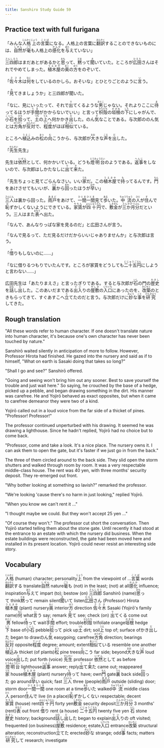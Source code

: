 ```yaml
---
title: Sanshiro Study Guide 59
---
```


## Practice text with full furigana

<p>
「みんな<ruby><rb>人格</rb><rt>じんかく</rt></ruby><ruby><rb>上</rb><rt>じょう</rt></ruby>の<ruby><rb>言葉</rb><rt>ことば</rt></ruby>になる。人格上の言葉に<ruby><rb>翻訳</rb><rt>ほんやく</rt></ruby>することのできないものには、<ruby><rb>自然</rb><rt>しぜん</rt></ruby>が<ruby><rb>毫</rb><rt>ごう</rt></ruby>も人格上の<ruby><rb>感化</rb><rt>かんか</rt></ruby>を<ruby><rb>与</rb><rt>あた</rt></ruby>えていない」
</p>

<p>
<ruby><rb>三四郎</rb><rt>さんしろう</rt></ruby>はまだあとがあるかと<ruby><rb>思</rb><rt>おも</rt></ruby>って、<ruby><rb>黙</rb><rt>だま</rt></ruby>って<ruby><rb>聞</rb><rt>き</rt></ruby>いていた。ところが<ruby><rb>広田</rb><rt>ひろた</rt></ruby>さんはそれでやめてしまった。<ruby><rb>植木屋</rb><rt>うえきや</rt></ruby>の<ruby><rb>奥</rb><rt>おく</rt></ruby>の<ruby><rb>方</rb><rt>ほう</rt></ruby>をのぞいて、
</p>

<p>
「<ruby><rb>佐々木</rb><rt>ささき</rt></ruby>は<ruby><rb>何</rb><rt>なに</rt></ruby>をしているのかしら。おそいな」とひとりごとのように<ruby><rb>言</rb><rt>い</rt></ruby>う。
</p>

<p>
「<ruby><rb>見</rb><rt>み</rt></ruby>てきましょうか」と三四郎が聞いた。
</p>

<p>
「なに、見にいったって、それで<ruby><rb>出</rb><rt>で</rt></ruby>てくるような<ruby><rb>男</rb><rt>おとこ</rt></ruby>じゃない。それよりここに<ruby><rb>待</rb><rt>ま</rt></ruby>ってるほうが<ruby><rb>手間</rb><rt>てま</rt></ruby>がかからないでいい」と言って<ruby><rb>枳殻</rb><rt>からたち</rt></ruby>の<ruby><rb>垣根</rb><rt>かきね</rt></ruby>の<ruby><rb>下</rb><rt>した</rt></ruby>にしゃがんで、<ruby><rb>小石</rb><rt>こいし</rt></ruby>を<ruby><rb>拾</rb><rt>ひろ</rt></ruby>って、<ruby><rb>土</rb><rt>つち</rt></ruby>の<ruby><rb>上</rb><rt>うえ</rt></ruby>へ何かかき<ruby><rb>出</rb><rt>だ</rt></ruby>した。のん<ruby><rb>気</rb><rt>き</rt></ruby>なことである。与次郎ののん気とは<ruby><rb>方角</rb><rt>ほうがく</rt></ruby>が<ruby><rb>反対</rb><rt>はんたい</rt></ruby>で、<ruby><rb>程度</rb><rt>ていど</rt></ruby>がほぼ<ruby><rb>相似</rb><rt>あいに</rt></ruby>ている。
</p>

<p>
ところへ<ruby><rb>植込</rb><rt>うえこ</rt></ruby>みの<ruby><rb>松</rb><rt>まつ</rt></ruby>の<ruby><rb>向</rb><rt>む</rt></ruby>こうから、与次郎が<ruby><rb>大</rb><rt>おお</rt></ruby>きな<ruby><rb>声</rb><rt>こえ</rt></ruby>を<ruby><rb>出</rb><rt>だ</rt></ruby>した。
</p>

<p>
「<ruby><rb>先生</rb><rt>せんせい</rt></ruby>先生」
</p>

<p>
先生は<ruby><rb>依然</rb><rt>いぜん</rt></ruby>として、何かかいている。どうも<ruby><rb>燈明台</rb><rt>とうみょうだい</rt></ruby>のようである。<ruby><rb>返事</rb><rt>へんじ</rt></ruby>をしないので、与次郎はしかたなしに<ruby><rb>出</rb><rt>で</rt></ruby>て<ruby><rb>来</rb><rt>き</rt></ruby>た。
</p>

<p>
「先生ちょっと見てごらんなさい。いい<ruby><rb>家</rb><rt>うち</rt></ruby>だ。この<ruby><rb>植木屋</rb><rt>うえきや</rt></ruby>で<ruby><rb>持</rb><rt>も</rt></ruby>ってるんです。<ruby><rb>門</rb><rt>もん</rt></ruby>をあけさせてもいいが、<ruby><rb>裏</rb><rt>うら</rt></ruby>から<ruby><rb>回</rb><rt>まわ</rt></ruby>ったほうが<ruby><rb>早</rb><rt>はや</rt></ruby>い」
</p>

<p>
<ruby><rb>三人</rb><rt>さんにん</rt></ruby>は裏から回った。<ruby><rb>雨戸</rb><rt>あまど</rt></ruby>をあけて、<ruby><rb>一間一間</rb><rt>ひとまひとま</rt></ruby>見て<ruby><rb>歩</rb><rt>ある</rt></ruby>いた。<ruby><rb>中流</rb><rt>ちゅうりゅう</rt></ruby>の<ruby><rb>人</rb><rt>ひと</rt></ruby>が<ruby><rb>住</rb><rt>す</rt></ruby>んで<ruby><rb>恥</rb><rt>は</rt></ruby>ずかしくないようにできている。<ruby><rb>家賃</rb><rt>やちん</rt></ruby>が<ruby><rb>四十</rb><rt>よんじゅう</rt></ruby><ruby><rb>円</rb><rt>えん</rt></ruby>で、<ruby><rb>敷金</rb><rt>しききん</rt></ruby>が<ruby><rb>三か月</rb><rt>さんかげつ</rt></ruby><ruby><rb>分</rb><rt>ぶん</rt></ruby>だという。三人はまた<ruby><rb>表</rb><rt>おもて</rt></ruby>へ出た。
</p>

「なんで、あんなりっぱな家を見るのだ」と広田さんが言う。

「なんで見るって、ただ見るだけだからいいじゃありませんか」と与次郎は言う。

<p>
「<ruby><rb>借</rb><rt>か</rt></ruby>りもしないのに……」
</p>

<p>
「なに借りるつもりでいたんです。ところが家賃をどうしても<ruby><rb>二十五</rb><rt>にじゅうご</rt></ruby><ruby><rb>円</rb><rt>えん</rt></ruby>にしようと言わない……」
</p>

<p>
広田先生は「あたりまえさ」と言ったぎりである。すると与次郎が<ruby><rb>石</rb><rt>いし</rt></ruby>の門の<ruby><rb>歴史</rb><rt>れきし</rt></ruby>を<ruby><rb>話</rb><rt>はな</rt></ruby>し<ruby><rb>出</rb><rt>だ</rt></ruby>した。このあいだまである<ruby><rb>出入</rb><rt>でい</rt></ruby>りの<ruby><rb>屋敷</rb><rt>やしき</rt></ruby>の<ruby><rb>入口</rb><rt>いりぐち</rt></ruby>にあったのを、<ruby><rb>改築</rb><rt>かいちく</rt></ruby>のときもらってきて、すぐあすこへ<ruby><rb>立</rb><rt>た</rt></ruby>てたのだと言う。与次郎だけに<ruby><rb>妙</rb><rt>みょう</rt></ruby>な<ruby><rb>事</rb><rt>こと</rt></ruby>を<ruby><rb>研究</rb><rt>けんきゅう</rt></ruby>してきた。
</p>


## Rough translation

"All these words refer to human character. If one doesn't translate nature into human character, it's because one's own character has never been touched by nature."

Sanshirō waited silently in anticipation of more to follow. However, Professor Hirota had finished. He gazed into the nursery and said as if to himself, "What on earth is Sasaki doing that takes so long?"

"Shall I go and see?" Sanshirō offered.

"Going and seeing won't bring him out any sooner. Best to save yourself the trouble and just wait here." So saying, he crouched by the base of a hedge, picked up a pebble, and began drawing something in the dirt. His manner was carefree. He and Yojirō behaved as exact opposites, but when it came to carefree demeanor they were two of a kind.

Yojirō called out in a loud voice from the far side of a thicket of pines. "Professor! Professor!"

The professor continued unperturbed with his drawing. It seemed he was drawing a lighthouse. Since he hadn't replied, Yojirō had no choice but to come back.

"Professor, come and take a look. It's a nice place. The nursery owns it. I can ask them to open the gate, but it's faster if we just go in from the back."

The three of them circled around to the back side. They slid open the storm shutters and walked through room by room. It was a very respectable middle-class house. The rent was 40 yen, with three months' security deposit. They re-emerged out front.

"Why bother looking at something so lavish?" remarked the professor.

"We're looking 'cause there's no harm in just looking," replied Yojirō.

"When you know we can't rent it ..."

"I thought maybe we could. But they won't accept 25 yen ..."

"Of course they won't." The professor cut short the conversation. Then Yojirō started telling them about the stone gate. Until recently it had stood at the entrance to an estate with which the nursery did business. When the estate buildings were reconstructed, the gate had been moved here and installed in its present location. Yojirō could never resist an interesting side story.               


## Vocabulary

<p>
<span class="vocabstudy"><ruby><rb>人格</rb><rt>じんかく</rt></ruby>&nbsp;(human) character; personality</span><span class="vocabstudy"><ruby><rb>上</rb><rt>じょう</rt></ruby>&nbsp;from the viewpoint of ...</span><span class="vocabstudy"><ruby><rb>言葉</rb><rt>ことば</rt></ruby>&nbsp;words</span><span class="vocabstudy"><ruby><rb>翻訳</rb><rt>ほんやく</rt></ruby>する&nbsp;translate</span><span class="vocabstudy"><ruby><rb>自然</rb><rt>しぜん</rt></ruby>&nbsp;nature</span><span class="vocabstudy"><ruby><rb>毫</rb><rt>ごう</rt></ruby>も&nbsp;(not) in the least; (not) at all</span><span class="vocabstudy"><ruby><rb>感化</rb><rt>かんか</rt></ruby>&nbsp;influence; inspiration</span><span class="vocabstudy"><ruby><rb>与</rb><rt>あた</rt></ruby>えて&nbsp;impart (to); bestow (on)</span>
<span class="vocabstudy"><ruby><rb>三四郎</rb><rt>さんしろう</rt></ruby>&nbsp;Sanshirō (name)</span><span class="vocabstudy"><ruby><rb>思</rb><rt>おも</rt></ruby>って&nbsp;think</span><span class="vocabstudy"><ruby><rb>黙</rb><rt>だま</rt></ruby>って&nbsp;remain silent</span><span class="vocabstudy"><ruby><rb>聞</rb><rt>き</rt></ruby>いて&nbsp;listen</span><span class="vocabstudy"><ruby><rb>広田</rb><rt>ひろた</rt></ruby>さん&nbsp;(Professor) Hirota</span><span class="vocabstudy"><ruby><rb>植木屋</rb><rt>うえきや</rt></ruby>&nbsp;(plant) nursery</span><span class="vocabstudy"><ruby><rb>奥</rb><rt>おく</rt></ruby>&nbsp;interior</span><span class="vocabstudy"><ruby><rb>方</rb><rt>ほう</rt></ruby>&nbsp;direction</span>
<span class="vocabstudy"><ruby><rb>佐々木</rb><rt>ささき</rt></ruby>&nbsp;Sasaki (Yojirō's family name)</span><span class="vocabstudy"><ruby><rb>何</rb><rt>なに</rt></ruby>&nbsp;what</span><span class="vocabstudy"><ruby><rb>言</rb><rt>い</rt></ruby>う&nbsp;say; remark</span>
<span class="vocabstudy"><ruby><rb>見</rb><rt>み</rt></ruby>て&nbsp;see; check (on)</span>
<span class="vocabstudy"><ruby><rb>出</rb><rt>で</rt></ruby>てくる&nbsp;come out</span><span class="vocabstudy"><ruby><rb>男</rb><rt>おとこ</rt></ruby>&nbsp;fellow</span><span class="vocabstudy"><ruby><rb>待</rb><rt>ま</rt></ruby>って&nbsp;wait</span><span class="vocabstudy"><ruby><rb>手間</rb><rt>てま</rt></ruby>&nbsp;effort; trouble</span><span class="vocabstudy"><ruby><rb>枳殻</rb><rt>からたち</rt></ruby>&nbsp;trifoliate orange</span><span class="vocabstudy"><ruby><rb>垣根</rb><rt>かきね</rt></ruby>&nbsp;hedge</span><span class="vocabstudy"><ruby><rb>下</rb><rt>した</rt></ruby>&nbsp;base of</span><span class="vocabstudy"><ruby><rb>小石</rb><rt>こいし</rt></ruby>&nbsp;pebble</span><span class="vocabstudy"><ruby><rb>拾</rb><rt>ひろ</rt></ruby>って&nbsp;pick up</span><span class="vocabstudy"><ruby><rb>土</rb><rt>つち</rt></ruby>&nbsp;dirt; soil</span><span class="vocabstudy"><ruby><rb>上</rb><rt>うえ</rt></ruby>&nbsp;top of; surface of</span><span class="vocabstudy">かき<ruby><rb>出</rb><rt>だ</rt></ruby>した&nbsp;began to draw</span><span class="vocabstudy">のん<ruby><rb>気</rb><rt>き</rt></ruby>&nbsp;easygoing; carefree</span><span class="vocabstudy"><ruby><rb>方角</rb><rt>ほうがく</rt></ruby>&nbsp;direction; bearings</span><span class="vocabstudy"><ruby><rb>反対</rb><rt>はんたい</rt></ruby>&nbsp;opposite</span><span class="vocabstudy"><ruby><rb>程度</rb><rt>ていど</rt></ruby>&nbsp;degree; amount; extent</span><span class="vocabstudy"><ruby><rb>相似</rb><rt>あいに</rt></ruby>ている&nbsp;resemble one another</span>
<span class="vocabstudy"><ruby><rb>植込</rb><rt>うえこ</rt></ruby>み&nbsp;thicket (of plants)</span><span class="vocabstudy"><ruby><rb>松</rb><rt>まつ</rt></ruby>&nbsp;pine trees</span><span class="vocabstudy"><ruby><rb>向</rb><rt>む</rt></ruby>こう&nbsp;far side; beyond</span><span class="vocabstudy"><ruby><rb>大</rb><rt>おお</rt></ruby>きな<ruby><rb>声</rb><rt>こえ</rt></ruby>&nbsp;loud voice</span><span class="vocabstudy"><ruby><rb>出</rb><rt>だ</rt></ruby>した&nbsp;put forth (voice)</span>
<span class="vocabstudy"><ruby><rb>先生</rb><rt>せんせい</rt></ruby>&nbsp;professor</span>
<span class="vocabstudy"><ruby><rb>依然</rb><rt>いぜん</rt></ruby>として&nbsp;as before</span><span class="vocabstudy"><ruby><rb>燈明台</rb><rt>とうみょうだい</rt></ruby>&nbsp;lighthouse</span><span class="vocabstudy"><ruby><rb>返事</rb><rt>へんじ</rt></ruby>&nbsp;answer; reply</span><span class="vocabstudy"><ruby><rb>出</rb><rt>で</rt></ruby>て<ruby><rb>来</rb><rt>き</rt></ruby>た&nbsp;came out; reappeared</span>
<span class="vocabstudy"><ruby><rb>家</rb><rt>うち</rt></ruby>&nbsp;house</span><span class="vocabstudy"><ruby><rb>植木屋</rb><rt>うえきや</rt></ruby>&nbsp;(plant) nursery</span><span class="vocabstudy"><ruby><rb>持</rb><rt>も</rt></ruby>って&nbsp;have; own</span><span class="vocabstudy"><ruby><rb>門</rb><rt>もん</rt></ruby>&nbsp;gate</span><span class="vocabstudy"><ruby><rb>裏</rb><rt>うら</rt></ruby>&nbsp;back side</span><span class="vocabstudy"><ruby><rb>回</rb><rt>まわ</rt></ruby>った&nbsp;go around</span><span class="vocabstudy"><ruby><rb>早</rb><rt>はや</rt></ruby>い&nbsp;quick; fast</span>
<span class="vocabstudy"><ruby><rb>三人</rb><rt>さんにん</rt></ruby>&nbsp;three (people)</span><span class="vocabstudy"><ruby><rb>雨戸</rb><rt>あまど</rt></ruby>&nbsp;outside (sliding) door; storm door</span><span class="vocabstudy"><ruby><rb>一間一間</rb><rt>ひとまひとま</rt></ruby>&nbsp;one room at a time</span><span class="vocabstudy"><ruby><rb>歩</rb><rt>ある</rt></ruby>いた&nbsp;walked</span><span class="vocabstudy"><ruby><rb>中流</rb><rt>ちゅうりゅう</rt></ruby>&nbsp;middle class</span><span class="vocabstudy"><ruby><rb>人</rb><rt>ひと</rt></ruby>&nbsp;person</span><span class="vocabstudy"><ruby><rb>住</rb><rt>す</rt></ruby>んで&nbsp;live (in a place)</span><span class="vocabstudy"><ruby><rb>恥</rb><rt>は</rt></ruby>ずかしくない&nbsp;respectable; decent</span><span class="vocabstudy"><ruby><rb>家賃</rb><rt>やちん</rt></ruby>&nbsp;(house) rent</span><span class="vocabstudy"><ruby><rb>四十</rb><rt>よんじゅう</rt></ruby><ruby><rb>円</rb><rt>えん</rt></ruby>&nbsp;forty yen</span><span class="vocabstudy"><ruby><rb>敷金</rb><rt>しききん</rt></ruby>&nbsp;security deposit</span><span class="vocabstudy"><ruby><rb>三か月</rb><rt>さんかげつ</rt></ruby><ruby><rb>分</rb><rt>ぶん</rt></ruby>&nbsp;3 months' (rent)</span><span class="vocabstudy"><ruby><rb>表</rb><rt>おもて</rt></ruby>&nbsp;out front</span>
<span class="vocabstudy"><ruby><rb>借</rb><rt>か</rt></ruby>り&nbsp;rent (a house)</span>
<span class="vocabstudy"><ruby><rb>二十五</rb><rt>にじゅうご</rt></ruby><ruby><rb>円</rb><rt>えん</rt></ruby>&nbsp;twenty five yen</span>
<span class="vocabstudy"><ruby><rb>石</rb><rt>いし</rt></ruby>&nbsp;stone</span><span class="vocabstudy"><ruby><rb>歴史</rb><rt>れきし</rt></ruby>&nbsp;history; background</span><span class="vocabstudy"><ruby><rb>話</rb><rt>はな</rt></ruby>し<ruby><rb>出</rb><rt>だ</rt></ruby>した&nbsp;began to explain</span><span class="vocabstudy"><ruby><rb>出入</rb><rt>でい</rt></ruby>りの&nbsp;oft visited; frequented (on business)</span><span class="vocabstudy"><ruby><rb>屋敷</rb><rt>やしき</rt></ruby>&nbsp;residence; estate</span><span class="vocabstudy"><ruby><rb>入口</rb><rt>いりぐち</rt></ruby>&nbsp;entrance</span><span class="vocabstudy"><ruby><rb>改築</rb><rt>かいちく</rt></ruby>&nbsp;structural alteration; reconstruction</span><span class="vocabstudy"><ruby><rb>立</rb><rt>た</rt></ruby>てた&nbsp;erected</span><span class="vocabstudy"><ruby><rb>妙</rb><rt>みょう</rt></ruby>な&nbsp;strange; odd</span><span class="vocabstudy"><ruby><rb>事</rb><rt>こと</rt></ruby>&nbsp;facts; matters</span><span class="vocabstudy"><ruby><rb>研究</rb><rt>けんきゅう</rt></ruby>して&nbsp;research; investigate</span>
</p>
